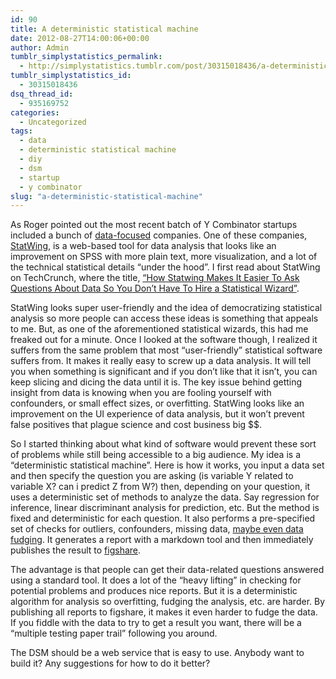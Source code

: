 ```yaml
---
id: 90
title: A deterministic statistical machine
date: 2012-08-27T14:00:06+00:00
author: Admin
tumblr_simplystatistics_permalink:
  - http://simplystatistics.tumblr.com/post/30315018436/a-deterministic-statistical-machine
tumblr_simplystatistics_id:
  - 30315018436
dsq_thread_id:
  - 935169752
categories:
  - Uncategorized
tags:
  - data
  - deterministic statistical machine
  - diy
  - dsm
  - startup
  - y combinator
slug: "a-deterministic-statistical-machine"
---
```

As Roger pointed out the most recent batch of Y Combinator startups included a bunch of <a href="http://simplystatistics.org/post/29964925728/data-startups-from-y-combinator-demo-day" target="_blank">data-focused</a> companies. One of these companies, <a href="https://www.statwing.com/" target="_blank">StatWing</a>, is a web-based tool for data analysis that looks like an improvement on SPSS with more plain text, more visualization, and a lot of the technical statistical details &#8220;under the hood&#8221;. I first read about StatWing on TechCrunch, where the title, <a href="http://techcrunch.com/2012/08/16/how-statwing-makes-it-easier-to-ask-questions-about-data-so-you-dont-have-to-hire-a-statistical-wizard/" target="_blank">&#8220;How Statwing Makes It Easier To Ask Questions About Data So You Don’t Have To Hire a Statistical Wizard&#8221;</a>.

StatWing looks super user-friendly and the idea of democratizing statistical analysis so more people can access these ideas is something that appeals to me. But, as one of the aforementioned statistical wizards, this had me freaked out for a minute. Once I looked at the software though, I realized it suffers from the same problem that most &#8220;user-friendly&#8221; statistical software suffers from. It makes it really easy to screw up a data analysis. It will tell you when something is significant and if you don&#8217;t like that it isn&#8217;t, you can keep slicing and dicing the data until it is. The key issue behind getting insight from data is knowing when you are fooling yourself with confounders, or small effect sizes, or overfitting. StatWing looks like an improvement on the UI experience of data analysis, but it won&#8217;t prevent false positives that plague science and cost business big $$. 

So I started thinking about what kind of software would prevent these sort of problems while still being accessible to a big audience. My idea is a &#8220;deterministic statistical machine&#8221;. Here is how it works, you input a data set and then specify the question you are asking (is variable Y related to variable X? can i predict Z from W?) then, depending on your question, it uses a deterministic set of methods to analyze the data. Say regression for inference, linear discriminant analysis for prediction, etc. But the method is fixed and deterministic for each question. It also performs a pre-specified set of checks for outliers, confounders, missing data, <a href="http://www.nature.com/news/the-data-detective-1.10937" target="_blank">maybe even data fudging</a>. It generates a report with a markdown tool and then immediately publishes the result to <a href="http://figshare.com/" target="_blank">figshare</a>. 

The advantage is that people can get their data-related questions answered using a standard tool. It does a lot of the &#8220;heavy lifting&#8221; in checking for potential problems and produces nice reports. But it is a deterministic algorithm for analysis so overfitting, fudging the analysis, etc. are harder. By publishing all reports to figshare, it makes it even harder to fudge the data. If you fiddle with the data to try to get a result you want, there will be a &#8220;multiple testing paper trail&#8221; following you around. 

The DSM should be a web service that is easy to use. Anybody want to build it? Any suggestions for how to do it better? 
